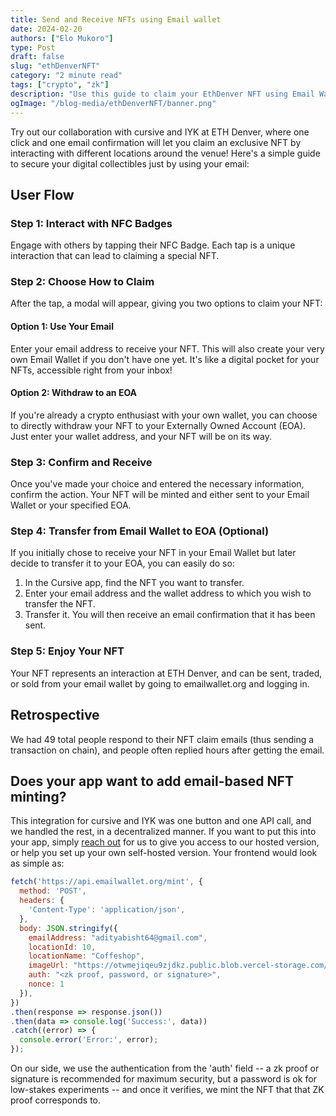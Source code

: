 ```yaml
---
title: Send and Receive NFTs using Email wallet
date: 2024-02-20
authors: ["Elo Mukoro"]
type: Post
draft: false
slug: "ethDenverNFT"
category: "2 minute read"
tags: ["crypto", "zk"]
description: "Use this guide to claim your EthDenver NFT using Email Wallet, learn how to send any NFT via emails, and integrate your own email-based NFTs into your app."
ogImage: "/blog-media/ethDenverNFT/banner.png"
---
```


Try out our collaboration with cursive and IYK at ETH Denver, where one click and one email confirmation will let you claim an exclusive NFT by interacting with different locations around the venue! Here's a simple guide to secure your digital collectibles just by using your email:

## User Flow

### Step 1: Interact with NFC Badges
Engage with others by tapping their NFC Badge. Each tap is a unique interaction that can lead to claiming a special NFT.

### Step 2: Choose How to Claim
After the tap, a modal will appear, giving you two options to claim your NFT:

#### Option 1: Use Your Email
Enter your email address to receive your NFT. This will also create your very own Email Wallet if you don't have one yet. It's like a digital pocket for your NFTs, accessible right from your inbox!

#### Option 2: Withdraw to an EOA
If you're already a crypto enthusiast with your own wallet, you can choose to directly withdraw your NFT to your Externally Owned Account (EOA). Just enter your wallet address, and your NFT will be on its way.

### Step 3: Confirm and Receive
Once you've made your choice and entered the necessary information, confirm the action. Your NFT will be minted and either sent to your Email Wallet or your specified EOA.

### Step 4: Transfer from Email Wallet to EOA (Optional)
If you initially chose to receive your NFT in your Email Wallet but later decide to transfer it to your EOA, you can easily do so:

1. In the Cursive app, find the NFT you want to transfer.
2. Enter your email address and the wallet address to which you wish to transfer the NFT.
3. Transfer it. You will then receive an email confirmation that it has been sent.

### Step 5: Enjoy Your NFT
Your NFT represents an interaction at ETH Denver, and can be sent, traded, or sold from your email wallet by going to emailwallet.org and logging in.

## Retrospective

We had 49 total people respond to their NFT claim emails (thus sending a transaction on chain), and people often replied hours after getting the email. 

## Does your app want to add email-based NFT minting?

This integration for cursive and IYK was one button and one API call, and we handled the rest, in a decentralized manner. If you want to put this into your app, simply [reach out](https://t.me/zkemail) for us to give you access to our hosted version, or help you set up your own self-hosted version. Your frontend would look as simple as:
```javascript
fetch('https://api.emailwallet.org/mint', {
  method: 'POST',
  headers: {
    'Content-Type': 'application/json',
  },
  body: JSON.stringify({
    emailAddress: "adityabisht64@gmail.com",
    locationId: 10,
    locationName: "Coffeshop",
    imageUrl: "https://otwmejiqeu9zjdkz.public.blob.vercel-storage.com/cafe-YnH9KMPUveci3R0NLh2tO2W2YYRpTL.jpeg",
    auth: "<zk proof, password, or signature>",
    nonce: 1
  }),
})
.then(response => response.json())
.then(data => console.log('Success:', data))
.catch((error) => {
  console.error('Error:', error);
});
```

On our side, we use the authentication from the 'auth' field -- a zk proof or signature is recommended for maximum security, but a password is ok for low-stakes experiments -- and once it verifies, we mint the NFT that that ZK proof corresponds to.
